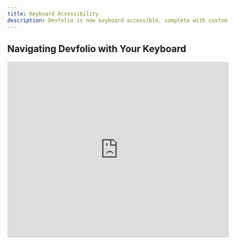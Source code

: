 ```yaml
---
title: Keyboard Accessibility
description: Devfolio is now keyboard accessible, complete with custom-built nav + shortcut components.
---
```


## Navigating Devfolio with Your Keyboard

<iframe
  width="100%"
  height="400"
  src="https://youtube.com/embed/G62Ha4yUtEk"
  title="Keyboard Accessibility on Devfolio"
  frameBorder="0"
  allow="accelerometer; autoplay; clipboard-write; encrypted-media; gyroscope; picture-in-picture"
  allowFullScreen
/>

### 🔍View All Keyboard Shortcuts

Press `?` on your keyboard anytime to bring up the **Keyboard Shortcuts** help dialog.

💡 Pro tip: If you hear your laptop fan spin up - it’s not stress, it’s excitement. You’re shortcutting your way to glory.


### 💾 Save Your Project

Once you're on the project submission page:

- Hit `CMD + S` to **Save your project**
- Want to save as a draft instead? Use `CMD + Shift + S`


### 📝 Save & Close Modal

Add your commit message and:

- Hit `CMD + Enter` to **Save & Close any modal**


### 👀 Preview Your Changes

- Press `CMD + P` to **Preview your project**


### 🚀 Use the Command Palette

Time to find a hackathon to submit your project!

- Press `CMD + K` to open the **Command Palette**
- Type the name of a hackathon (or use `Arrow Keys` to scroll) and press `Enter` to jump right in


### ⚡ Bonus: Power Navigation

- `Space` / `Enter` – Select options
- `Arrow Keys` – Move through lists and options
- `/` – Focus the **Search Bar**

<img src="https://assets.devfolio.co/content/7e2cf913793f4bddb809713a0bcd14ae/9b9e6199-c143-4494-bb29-ac2077be8e53.png" alt="Keyboard accessibility" />

## 🧪 Example Flow

Let’s say you're editing a project:

1. Press `CMD + S` to save.
2. Enter your commit message.
3. Press `CMD + Enter` to confirm.
4. Want to double-check? Press `CMD + P` to preview.
5. Ready to submit? Hit `CMD + K`, find your hackathon, and go for it!


**Might be a good time to fire up the [🔗 MCP](https://nsb.dev/Devfolio_mcp_Guide) for that submission.**


---

Let your keyboard do the work, and ship faster on Devfolio. 🧑‍💻✨
